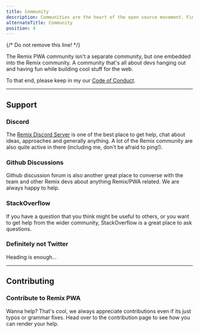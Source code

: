 ```yaml
---
title: Community
description: Communities are the heart of the open source movement. Find out how you can get involved with Remix community and join in on the action.
alternateTitle: Community
position: 4
---
```


{/* Do not remove this line! */}

The Remix PWA community isn't a separate community, but one embedded into the Remix community. 
A community that's all about devs hanging out and having fun while building cool stuff for the web.

To that end, please keep in my our [Code of Conduct](https://github.com/remix-pwa/monorepo/blob/dev/CODE_OF_CONDUCT.md).

---

## Support

### Discord

The [Remix Discord Server](https://rmx.as/discord) is one of the best place to get help, chat about ideas, approaches and generally anything. 
A lot of the Remix community are also quite active in there (including me, don't be afraid to ping!).

### Github Discussions

Github discussion forum is also another great place to converse with the team and other Remix devs about anything Remix/PWA related. We are always happy to help.

### StackOverflow

If you have a question that you think might be useful to others, or you want to get help from the wider community, StackOverflow is a great place to ask questions.

### Definitely not Twitter

Heading is enough...

---

## Contributing

### Contribute to Remix PWA 

Wanna help? That's cool, we always appreciate contributions even if its just typos or grammar fixes. 
Head over to the contribution page to see how you can render your help.